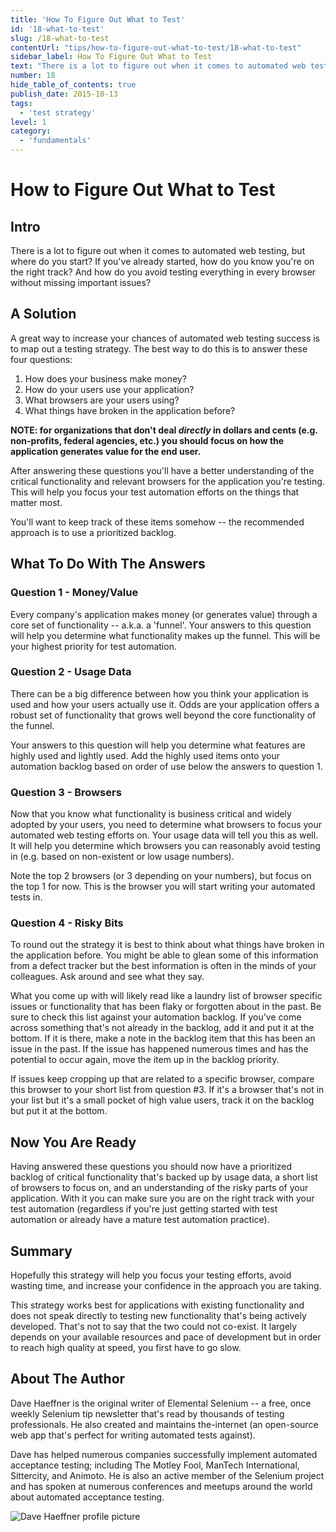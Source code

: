```yaml
---
title: 'How To Figure Out What to Test'
id: '18-what-to-test'
slug: /18-what-to-test
contentUrl: "tips/how-to-figure-out-what-to-test/18-what-to-test"
sidebar_label: How To Figure Out What to Test
text: "There is a lot to figure out when it comes to automated web testing, but where do you start? If you've already started, how do you know you're on the right track? And how do you avoid testing everything in every browser without missing important issues?"
number: 18
hide_table_of_contents: true
publish_date: 2015-10-13
tags:
  - 'test strategy'
level: 1
category:
  - 'fundamentals'
---
```


# How to Figure Out What to Test

## Intro

There is a lot to figure out when it comes to automated web testing, but where do you start? If you've already
started, how do you know you're on the right track? And how do you avoid testing everything in every browser
without missing important issues?

## A Solution

A great way to increase your chances of automated web testing success is to map out a testing strategy. The best
way to do this is to answer these four questions:

1. How does your business make money?
2. How do your users use your application?
3. What browsers are your users using?
4. What things have broken in the application before?

__NOTE: for organizations that don't deal *directly* in dollars and cents (e.g. non-profits, federal agencies,
etc.) you should focus on how the application generates value for the end user.__

After answering these questions you'll have a better understanding of the critical functionality and relevant
browsers for the application you're testing. This will help you focus your test automation efforts on the things
that matter most.

You'll want to keep track of these items somehow -- the recommended approach is to use a prioritized backlog.

## What To Do With The Answers

### Question 1 - Money/Value

Every company's application makes money (or generates value) through a core set of functionality -- a.k.a. a
'funnel'. Your answers to this question will help you determine what functionality makes up the funnel. This will
be your highest priority for test automation.

### Question 2 - Usage Data

There can be a big difference between how you think your application is used  and how your users actually use it.
Odds are your application offers a robust set of functionality that grows well beyond the core functionality of
the funnel.

Your answers to this question will help you determine what features are highly used and lightly used. Add the
highly used items onto your automation backlog based on order of use below the answers to question 1.

### Question 3 - Browsers

Now that you know what functionality is business critical and widely adopted by your users, you need to determine
what browsers to focus your automated web testing efforts on. Your usage data will tell you this as well. It will
help you determine which browsers you can reasonably avoid testing in (e.g. based on non-existent or low usage numbers).

Note the top 2 browsers (or 3 depending on your numbers), but focus on the top 1 for now. This is the browser you
will start writing your automated tests in.

### Question 4 - Risky Bits

To round out the strategy it is best to think about what things have broken in the application before. You might be
able to glean some of this information from a defect tracker but the best information is often in the minds of your
colleagues. Ask around and see what they say.

What you come up with will likely read like a laundry list of browser specific issues or functionality that has been
flaky or forgotten about in the past. Be sure to check this list against your automation backlog. If you've come
across something that's not already in the backlog, add it and put it at the bottom. If it is there, make a note
in the backlog item that this has been an issue in the past. If the issue has happened numerous times and has the
potential to occur again, move the item up in the backlog priority.

If issues keep cropping up that are related to a specific browser, compare this browser to your short list from
question #3. If it's a browser that's not in your list but it's a small pocket of high value users, track it on
the backlog but put it at the bottom.

## Now You Are Ready

Having answered these questions you should now have a prioritized backlog of critical functionality that's backed
up by usage data, a short list of browsers to focus on, and an understanding of the risky parts of your application.
With it you can make sure you are on the right track with your test automation (regardless if you're just getting
started with test automation or already have a mature test automation practice).

## Summary

Hopefully this strategy will help you focus your testing efforts, avoid wasting time, and increase your confidence
in the approach you are taking.

This strategy works best for applications with existing functionality and does not speak directly to testing new
functionality that's being actively developed. That's not to say that the two could not co-exist. It largely depends
on your available resources and pace of development but in order to reach high quality at speed, you first have
to go slow.

## About The Author

Dave Haeffner is the original writer of Elemental Selenium -- a free, once weekly Selenium tip newsletter that's read
by thousands of testing professionals. He also created and maintains the-internet (an open-source web app that's
perfect for writing automated tests against).

Dave has helped numerous companies successfully implement automated acceptance testing; including The Motley Fool,
ManTech International, Sittercity, and Animoto. He is also an active member of the Selenium project and has spoken
at numerous conferences and meetups around the world about automated acceptance testing.

![Dave Haeffner profile picture](/img/authors/dave-haeffner.jpeg#author-img 'a title')